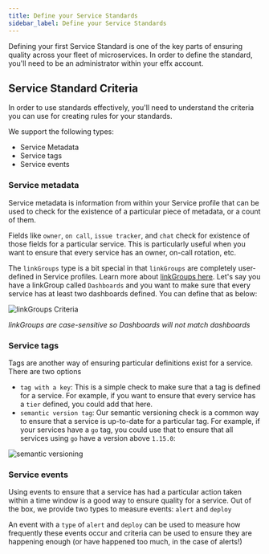 ```yaml
---
title: Define your Service Standards
sidebar_label: Define your Service Standards
---
```


Defining your first Service Standard is one of the key parts of ensuring quality across your fleet of microservices.  In order to define the standard, you'll need to be an administrator within your effx account.

## Service Standard Criteria

In order to use standards effectively, you'll need to understand the criteria you can use for creating rules for your standards.

We support the following types:
  - Service Metadata
  - Service tags
  - Service events

### Service metadata

Service metadata is information from within your Service profile that can be used to check for the existence of a particular piece of metadata, or a count of them.

Fields like `owner`, `on call`, `issue tracker`, and `chat` check for existence of those fields for a particular service.  This is particularly useful when you want to ensure that every service has an owner, on-call rotation, etc.

The `linkGroups` type is a bit special in that `linkGroups` are completely user-defined in Service profiles.  Learn more about [linkGroups here](/docs/first-service#linkgroups-explained).  Let's say you have a linkGroup called `Dashboards` and you want to make sure that every service has at least two dashboards defined.  You can define that as below:

![linkGroups Criteria](/img/criteria-dashboards.png)

*linkGroups are case-sensitive so Dashboards will not match dashboards*

### Service tags

Tags are another way of ensuring particular definitions exist for a service.  There are two options
- `tag with a key`: This is a simple check to make sure that a tag is defined for a service.  For example, if you want to ensure that every service has a `tier` defined, you could add that here.
- `semantic version tag`: Our semantic versioning check is a common way to ensure that a service is up-to-date for a particular tag.  For example, if your services have a `go` tag, you could use that to ensure that all services using `go` have a version above `1.15.0`:

![semantic versioning](/img/semantic-tags.png)

### Service events

Using events to ensure that a service has had a particular action taken within a time window is a good way to ensure quality for a service.  Out of the box, we provide two types to measure events: `alert` and `deploy`

An event with a `type` of `alert` and `deploy` can be used to measure how frequently these events occur and criteria can be used to ensure they are happening enough (or have happened too much, in the case of alerts!)

